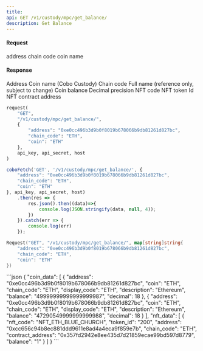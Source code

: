 ```yaml
---
title: 
api: GET /v1/custody/mpc/get_balance/ 
description: Get Balance 
---
```

#### Request 

<ParamField body="address" type="String" required>address</ParamField> 
<ParamField body="chain_code" type="String" >chain code</ParamField> 
<ParamField body="coin" type="String" >coin name</ParamField> 

#### Response 

<ResponseField name="address" type="String" >Address</ResponseField> 
<ResponseField name="coin" type="String" >Coin name (Cobo Custody)</ResponseField> 
<ResponseField name="chain_code" type="String" >Chain code</ResponseField> 
<ResponseField name="description" type="String" >Full name (reference only, subject to change)</ResponseField> 
<ResponseField name="balance" type="String" >Coin balance</ResponseField> 
<ResponseField name="decimal" type="Int" >Decimal precision</ResponseField> 
<ResponseField name="nft_code" type="String" >NFT code</ResponseField> 
<ResponseField name="token_id" type="String" >NFT token Id</ResponseField> 
<ResponseField name="contract_address" type="String" >NFT contract address</ResponseField> 
<RequestExample>
```python Python
request(
    "GET",
    "/v1/custody/mpc/get_balance/",
    {
        "address": "0xe0cc496b3d9b0f8019b678066b9db81261d827bc",
        "chain_code": "ETH",
        "coin": "ETH"
    },
    api_key, api_secret, host
)
```
```javascript JavaScript
coboFetch('GET', '/v1/custody/mpc/get_balance/', {
    "address": "0xe0cc496b3d9b0f8019b678066b9db81261d827bc",
    "chain_code": "ETH",
    "coin": "ETH"
}, api_key, api_secret, host)
    .then(res => {
        res.json().then((data)=>{
            console.log(JSON.stringify(data, null, 4));
        })
    }).catch(err => {
        console.log(err)
    });
```
```go Go
Request("GET", "/v1/custody/mpc/get_balance/", map[string]string{
    "address": "0xe0cc496b3d9b0f8019b678066b9db81261d827bc",
    "chain_code": "ETH",
    "coin": "ETH"
})
```
</RequestExample>

<ResponseExample>
```json
{
  "coin_data": [
    {
      "address": "0xe0cc496b3d9b0f8019b678066b9db81261d827bc",
      "coin": "ETH",
      "chain_code": "ETH",
      "display_code": "ETH",
      "description": "Ethereum",
      "balance": "49999999999999999987",
      "decimal": 18
    },
    {
      "address": "0xe0cc496b3d9b0f8019b678066b9db81261d827bc",
      "coin": "ETH",
      "chain_code": "ETH",
      "display_code": "ETH",
      "description": "Ethereum",
      "balance": "47290549999999999988",
      "decimal": 18
    }
  ],
  "nft_data": [
    {
      "nft_code": "NFT_ETH_BLUE_CHURCH",
      "token_id": "200",
      "address": "0xcc656c94b8ec881ddd9611e8ad4a4eca9f859e7b",
      "chain_code": "ETH",
      "contract_address": "0x357fd2942e8ee435d7d21859ecae99bd597d8779",
      "balance": "1"
    }
  ]
}
```
</ResponseExample>
